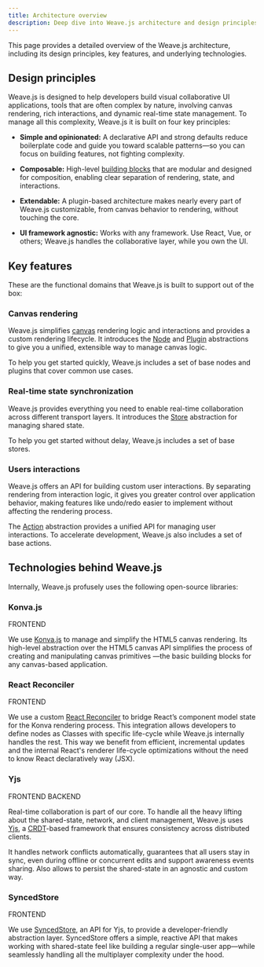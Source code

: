 ```yaml
---
title: Architecture overview
description: Deep dive into Weave.js architecture and design principles
---
```



This page provides a detailed overview of the Weave.js architecture, including its design principles, key features, and underlying technologies.

## Design principles

Weave.js is designed to help developers build visual collaborative UI applications,
tools that are often complex by nature, involving canvas rendering, rich interactions, and
dynamic real-time state management. To manage all this complexity, Weave.js it is built on four key principles:

- **Simple and opinionated:** A declarative API and strong defaults reduce boilerplate code and guide you toward scalable patterns—so you can focus on building features, not fighting complexity.

- **Composable:** High-level [building blocks](/docs/main/build) that are modular and designed for composition, enabling clear separation of rendering, state, and interactions.

- **Extendable:** A plugin-based architecture makes nearly every part of Weave.js customizable, from canvas behavior to rendering, without touching the core.

- **UI framework agnostic:** Works with any framework. Use React, Vue, or others; Weave.js handles the collaborative layer, while you own the UI.

## Key features

These are the functional domains that Weave.js is built to support out of the box:

### Canvas rendering
 

Weave.js simplifies [canvas](/docs/main/glossary#canvas) rendering logic and interactions and provides a custom rendering lifecycle.
It introduces the [Node](/docs/main/build/nodes) and [Plugin](/docs/main/build/plugins) abstractions to give you a unified, extensible way to manage canvas logic.

To help you get started quickly, Weave.js includes a set of base nodes and plugins that cover common use cases.

### Real-time state synchronization

Weave.js provides everything you need to enable real-time collaboration across different transport layers.
It introduces the [Store](/docs/main/build/stores) abstraction for managing shared state.

To help you get started without delay, Weave.js includes a set of base stores.

### Users interactions

Weave.js offers an API for building custom user interactions.
By separating rendering from interaction logic, it gives you greater control over application behavior, making features like undo/redo easier to implement without affecting the rendering process.

The [Action](/docs/main/build/actions) abstraction provides a unified API for managing user interactions. To accelerate development, Weave.js also includes a set of base actions.

## Technologies behind Weave.js

Internally, Weave.js profusely uses the following open-source libraries:

### Konva.js

<Tags>
  <Tag color="lime">FRONTEND</Tag>
</Tags>

We use [Konva.js](https://konvajs.org/docs/overview.html) to manage and simplify the HTML5 canvas rendering. 
Its high-level abstraction over the HTML5 canvas API simplifies the process of creating and manipulating canvas primitives
—the basic building blocks for any canvas-based application.

### React Reconciler

<Tags>
  <Tag color="lime">FRONTEND</Tag>
</Tags>

We use a custom [React Reconciler](https://github.com/facebook/react/tree/main/packages/react-reconciler) to bridge React’s component model state for the Konva rendering process. 
This integration allows developers to define nodes as Classes with specific life-cycle while Weave.js internally handles the rest.
This way we benefit from efficient, incremental updates and the internal React's renderer life-cycle optimizations without the need to know React declaratively way (JSX).

### Yjs

<Tags>
  <Tag color="lime">FRONTEND</Tag>
  <Tag color="red">BACKEND</Tag>
</Tags>

Real-time collaboration is part of our core.
To handle all the heavy lifting about the shared-state, network, and client management, Weave.js uses [Yjs](https://yjs.dev), a [CRDT](/docs/main/glossary#crdt)-based framework that ensures consistency across distributed clients.

It handles network conflicts automatically, guarantees that all users stay in sync, even during offline
or concurrent edits and support awareness events sharing. Also allows to persist the shared-state in an
agnostic and custom way.

### SyncedStore

<Tags>
  <Tag color="lime">FRONTEND</Tag>
</Tags>

We use [SyncedStore](https://syncedstore.org/docs), an API for Yjs, to provide a developer-friendly
abstraction layer. SyncedStore offers a simple, reactive API that makes working with shared-state feel
like building a regular single-user app—while seamlessly handling all the multiplayer complexity under the hood.
